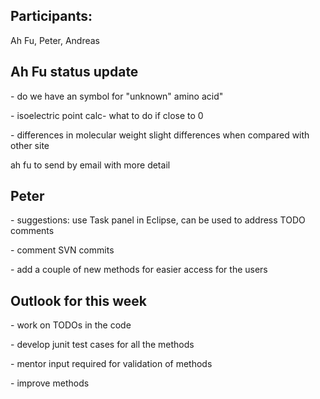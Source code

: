 
==Participants:==

Ah Fu, Peter, Andreas 


== Ah Fu status update ==
- do we have an symbol for "unknown" amino acid"

- isoelectric point calc- what to do if close to 0

- differences in molecular weight slight differences when compared with other site

ah fu to send by email with more detail

== Peter ==

- suggestions: use Task panel in Eclipse, can be used to address TODO comments

- comment SVN commits 
 
- add a couple of new methods for easier access for the users

== Outlook for this week ==

- work on TODOs in the code

- develop junit test cases for all the methods

- mentor input required for validation of methods

- improve methods